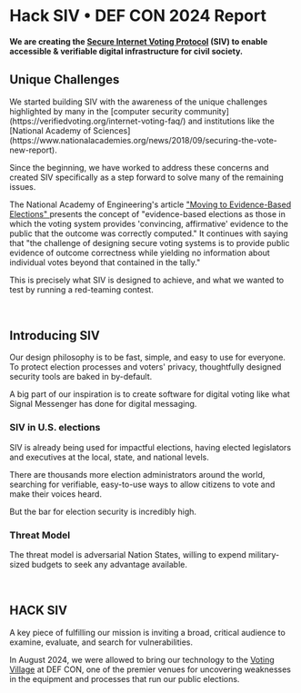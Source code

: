 # Hack SIV • DEF CON 2024 Report

#### We are creating the [Secure Internet Voting Protocol](https://siv.org/protocol) (SIV) to enable accessible & verifiable digital infrastructure for civil society.

## Unique Challenges

<p class="text-[1.1rem] leading-[1.8] mb-6 text-black">
  We started building SIV with the awareness of the unique challenges
  highlighted by many in the [computer security
  community](https://verifiedvoting.org/internet-voting-faq/) and institutions
  like the [National Academy of
  Sciences](https://www.nationalacademies.org/news/2018/09/securing-the-vote-new-report).
</p>

<p class="text-[1.1rem] leading-[1.8] mb-6 text-black">
  Since the beginning, we have worked to address these concerns and created SIV
  specifically as a step forward to solve many of the remaining issues.
</p>

<div class="relative pl-6 my-6 bg-[#f8f9fa] text-[#34495e] before:content-[''] before:absolute before:left-0 before:top-0 before:bottom-0 before:w-1 before:bg-[#95a5a6]">
  <p class="m-0 py-4 px-6 text-[0.95rem]">
    The National Academy of Engineering's article
    <a href="https://www.nationalacademies.org/news/2023/03/moving-to-evidence-based-elections#_ftn4">
      "Moving to Evidence-Based Elections"
    </a>
    presents the concept of "evidence-based elections as those in which the
    voting system provides 'convincing, affirmative' evidence to the public that
    the outcome was correctly computed." It continues with saying that "the
    challenge of designing secure voting systems is to provide public evidence
    of outcome correctness while yielding no information about individual votes
    beyond that contained in the tally."
  </p>
</div>

<p class="text-[1.1rem] leading-[1.8] mb-6 text-black">
  This is precisely what SIV is designed to achieve, and what we wanted to test
  by running a red-teaming contest.
</p>

<br />

<h2 class="text-[1.8rem] font-bold text-black mb-8 mt-12 relative after:content-[''] after:absolute after:bottom-[-12px] after:left-0 after:w-full after:h-[1px] after:bg-[#1a5fb4] after:opacity-20">
  Introducing SIV
</h2>

<p class="text-[1.1rem] leading-[1.8] mb-6 text-black">
  Our design philosophy is to be fast, simple, and easy to use for everyone. To
  protect election processes and voters' privacy, thoughtfully designed security
  tools are baked in by-default.
</p>

<p>
  A big part of our inspiration is to create software for digital voting like
  what Signal Messenger has done for digital messaging.
</p>

<h3 class="text-[1.4rem] font-semibold text-black mt-10 mb-6">
  SIV in U.S. elections
</h3>

<p class="text-[1.1rem] leading-[1.8] mb-6 text-black">
  SIV is already being used for impactful elections, having elected legislators
  and executives at the local, state, and national levels.
</p>

<p class="text-[1.1rem] leading-[1.8] mb-6 text-black">
  There are thousands more election administrators around the world, searching
  for verifiable, easy-to-use ways to allow citizens to vote and make their
  voices heard.
</p>

<p class="text-[1.1rem] leading-[1.8] mb-6 text-black">
  But the bar for election security is incredibly high.
</p>

<h3 class="text-[1.4rem] font-semibold text-black mt-10 mb-6">Threat Model</h3>

<p class="text-[1.1rem] leading-[1.8] mb-6 text-black">
  The threat model is adversarial Nation States, willing to expend
  military-sized budgets to seek any advantage available.
</p>

<br />

<h2 class="text-[1.8rem] font-bold text-black mb-8 mt-12 relative after:content-[''] after:absolute after:bottom-[-12px] after:left-0 after:w-full after:h-[1px] after:bg-[#1a5fb4] after:opacity-20">
  HACK SIV
</h2>

A key piece of fulfilling our mission is inviting a broad, critical audience to examine, evaluate, and search for vulnerabilities.

In August 2024, we were allowed to bring our technology to the [Voting Village](https://votingvillage.org) at DEF CON, one of the premier venues for uncovering weaknesses in the equipment and processes that run our public elections.
